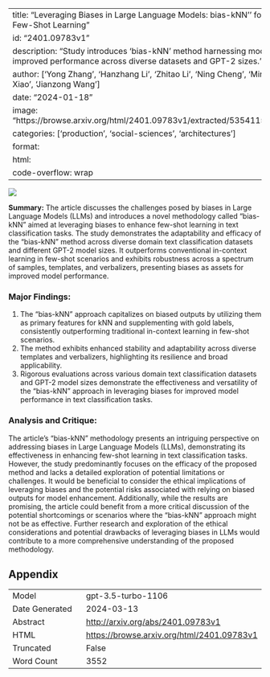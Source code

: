
---
title: "Leveraging Biases in Large Language Models: bias-kNN'' for Effective Few-Shot Learning"
id: "2401.09783v1"
description: "Study introduces 'bias-kNN' method harnessing model biases for improved performance across diverse datasets and GPT-2 sizes."
author: ['Yong Zhang', 'Hanzhang Li', 'Zhitao Li', 'Ning Cheng', 'Ming Li', 'Jing Xiao', 'Jianzong Wang']
date: "2024-01-18"
image: "https://browse.arxiv.org/html/2401.09783v1/extracted/5354115/analysis.png"
categories: ['production', 'social-sciences', 'architectures']
format:
  html:
    code-overflow: wrap
---

![](https://browse.arxiv.org/html/2401.09783v1/extracted/5354115/analysis.png)

**Summary:**
The article discusses the challenges posed by biases in Large Language Models (LLMs) and introduces a novel methodology called "bias-kNN" aimed at leveraging biases to enhance few-shot learning in text classification tasks. The study demonstrates the adaptability and efficacy of the "bias-kNN" method across diverse domain text classification datasets and different GPT-2 model sizes. It outperforms conventional in-context learning in few-shot scenarios and exhibits robustness across a spectrum of samples, templates, and verbalizers, presenting biases as assets for improved model performance.

### Major Findings:
1. The "bias-kNN" approach capitalizes on biased outputs by utilizing them as primary features for kNN and supplementing with gold labels, consistently outperforming traditional in-context learning in few-shot scenarios.
2. The method exhibits enhanced stability and adaptability across diverse templates and verbalizers, highlighting its resilience and broad applicability.
3. Rigorous evaluations across various domain text classification datasets and GPT-2 model sizes demonstrate the effectiveness and versatility of the "bias-kNN" approach in leveraging biases for improved model performance in text classification tasks.

### Analysis and Critique:
The article's "bias-kNN" methodology presents an intriguing perspective on addressing biases in Large Language Models (LLMs), demonstrating its effectiveness in enhancing few-shot learning in text classification tasks. However, the study predominantly focuses on the efficacy of the proposed method and lacks a detailed exploration of potential limitations or challenges. It would be beneficial to consider the ethical implications of leveraging biases and the potential risks associated with relying on biased outputs for model enhancement. Additionally, while the results are promising, the article could benefit from a more critical discussion of the potential shortcomings or scenarios where the "bias-kNN" approach might not be as effective. Further research and exploration of the ethical considerations and potential drawbacks of leveraging biases in LLMs would contribute to a more comprehensive understanding of the proposed methodology.

## Appendix

|          |          |
|----------|----------|
| Model     | gpt-3.5-turbo-1106       |
| Date Generated     | 2024-03-13       |
| Abstract | [http://arxiv.org/abs/2401.09783v1](http://arxiv.org/abs/2401.09783v1)        |
| HTML     | [https://browse.arxiv.org/html/2401.09783v1](https://browse.arxiv.org/html/2401.09783v1)       |
| Truncated       | False       |
| Word Count       | 3552       |